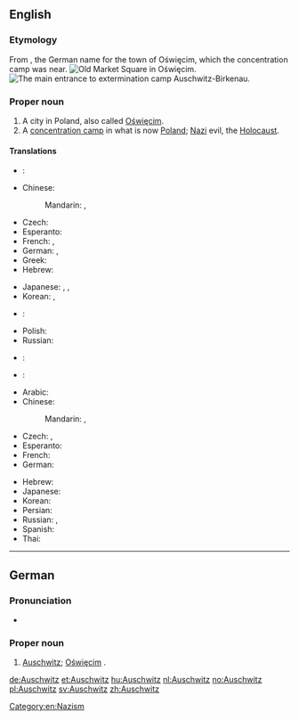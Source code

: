 ==English==
{{wikipedia}}

===Etymology===
From {{etyl|de}} {{term|Auschwitz|lang=de}}, the German name for the town of Oświęcim, which the concentration camp was near.
[[File:Oswiecim-rynek.jpg|thumb|Old Market Square in [[:w:Oświęcim|Oświęcim]].]]
[[File:Birkenau gate.JPG|thumb|The main entrance to [[:w:Auschwitz concentration camp|extermination camp Auschwitz-Birkenau]].]]

===Proper noun===
{{en-proper noun}}

# A city in Poland, also called [[Oświęcim]].
# A [[concentration camp]] in what is now [[Poland]]; {{n-g|used metonymically for}} [[Nazi]] evil, the [[Holocaust]].

====Translations====
{{trans-top|city in Poland}}
* {{ttbc|ar}}: {{t-|ar|أوشفيتز|m|tr='aushfitz}}
* Chinese:
*: Mandarin: {{t|cmn|奧斯威辛|sc=Hani}}, {{t|cmn|奥斯威辛|tr=Àosīwēixīn|sc=Hani}}
* Czech: {{t+|cs|Osvětim|m}}
* Esperanto: {{t-|eo|Osviecimo}}
* French: {{t-|fr|Auschwitz|m}}, {{t-|fr|Oświęcim|m}}
* German: {{t+|de|Auschwitz|n}}, {{t+|de|Oświęcim|n}}
* Greek: {{t-|el|Οσβιέτσιμ|n|tr=Osviétsim|sc=Grek}}
* Hebrew: {{t-|he|אושוויינצ׳ים|f}}
{{trans-mid}}
* Japanese: {{t-|ja|アウシュヴィッツ|tr=Aushuvittsu}},  {{t-|ja|アウシュビッツ|tr=Aushubittsu}}, {{t-|ja|オシフィエンチム|tr=Oshifienchimu}}
* Korean: {{t-|ko|아우슈비츠|tr=Ausyubicheu|sc=Hang}}, {{t-|ko|오시비엥침|tr=Osibiengchim|sc=Hang}}
* {{ttbc|fa}}: {{t-|fa|آشویتس}}
* Polish: {{t+|pl|Oświęcim|m}}
* Russian: {{t-|ru|Освенцим|m|tr=Osvéncim}}
* {{ttbc|es}}: {{t-|es|Auschwitz|m}}
* {{ttbc|th}}: {{t-|th|เอาสชวิทซ์|tr=ao-swí}}
{{trans-bottom}}

{{trans-top|concentration camp}}
* Arabic: {{t-|ar|أوشفيتز|m|tr='aushfitz|sc=Arab}}
* Chinese:
*: Mandarin: {{t|cmn|奧斯威辛|sc=Hani}}, {{t|cmn|奥斯威辛|tr=Àosīwēixīn|sc=Hani}}
* Czech: {{t-|cs|Auschwitz|m}}, {{t+|cs|Osvětim|m}}
* Esperanto: {{t-|eo|Aŭŝvico}}
* French: {{t-|fr|Auschwitz|m}}
* German: {{t+|de|Auschwitz|n}}
{{trans-mid}}
* Hebrew: {{t-|he|אושוויץ|m}}
* Japanese: {{t-|ja|アウシュヴィッツ|tr=Aushuvittsu}}
* Korean: {{t-|ko|아우슈비츠|tr=Ausyubicheu|sc=Hang}}
* Persian: {{t-|fa|آشویتس}}
* Russian: {{t-|ru|Освенцим|m|tr=Osvéncim}}, {{t-|ru|Аушвиц|m|tr=Áušvic}}
* Spanish: {{t-|es|Auschwitz|m}}
* Thai: {{t-|th|เอาสชวิทซ์|tr=ao-swí}}
{{trans-bottom}}

[[Category:en:Nazism]]

----

==German==

===Pronunciation===
* {{IPA|/ˈʔaʊ̯ʃvɪts/|lang=de}}

===Proper noun===
{{head|de|proper noun}}

# [[#English|Auschwitz]]; [[Oświęcim]] {{gloss|place}}.

[[de:Auschwitz]]
[[et:Auschwitz]]
[[hu:Auschwitz]]
[[nl:Auschwitz]]
[[no:Auschwitz]]
[[pl:Auschwitz]]
[[sv:Auschwitz]]
[[zh:Auschwitz]]